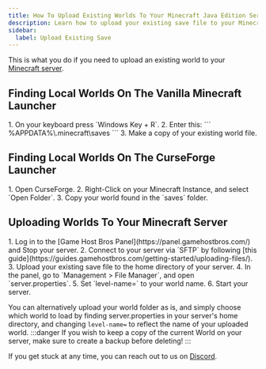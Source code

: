 ```yaml
---
title: How To Upload Existing Worlds To Your Minecraft Java Edition Server
description: Learn how to upload your existing save file to your Minecraft Server
sidebar:
  label: Upload Existing Save
---
```


This is what you do if you need to upload an existing world to your [Minecraft server](https://www.gamehostbros.com/minecraft-server-hosting/).

## Finding Local Worlds On The Vanilla Minecraft Launcher

<Steps>
  1. On your keyboard press `Windows Key + R`. 
  2. Enter this:
     ```
     %APPDATA%\.minecraft\saves
     ```
  3. Make a copy of your existing world file.
</Steps>

## Finding Local Worlds On The CurseForge Launcher

<Steps>
1. Open CurseForge.
2. Right-Click on your Minecraft Instance, and select `Open Folder`.
3. Copy your world found in the `saves` folder.
</Steps>

## Uploading Worlds To Your Minecraft Server

<Steps>
  1. Log in to the [Game Host Bros Panel](https://panel.gamehostbros.com/) and Stop your server.
  2. Connect to your server via `SFTP` by following [this guide](https://guides.gamehostbros.com/getting-started/uploading-files/).
  3. Upload your existing save file to the home directory of your server.
  4. In the panel, go to `Management > File Manager`, and open `server.properties`.
  5. Set `level-name=` to your world name.
  6. Start your server.
</Steps>

You can alternatively upload your world folder as is, and simply choose which world to load by finding server.properties in your server's home directory, and changing `level-name=` to reflect the name of your uploaded world.
:::danger
If you wish to keep a copy of the current World on your server, make sure to create a backup before deleting!
:::


If you get stuck at any time, you can reach out to us on [Discord](https://discord.gg/FN4XgbAwzr).
